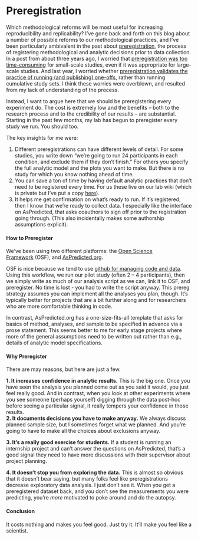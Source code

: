 # Preregistration {#preregistration}


Which methodological reforms will be most useful for increasing reproducibility and replicability? I've gone back and forth on this blog about a number of possible reforms to our methodological practices, and I've been particularly ambivalent in the past about [preregistration](https://www.theguardian.com/science/blog/2013/jun/05/trust-in-science-study-pre-registration), the process of registering methodological and analytic decisions prior to data collection. In a post from about three years ago, I worried that [preregistration was too time-consuming](http://babieslearninglanguage.blogspot.com/2015/08/a-moderates-view-of-reproducibility.html) for small-scale studies, even if it was appropriate for large-scale studies. And last year, I worried whether [preregistration validates the practice of running (and publishing) one-offs](http://babieslearninglanguage.blogspot.com/2015/08/a-moderates-view-of-reproducibility.html), rather than running cumulative study sets. I think these worries were overblown, and resulted from my lack of understanding of the process.  
  
Instead, I want to argue here that we should be preregistering every experiment do. The cost is extremely low and the benefits – both to the research process and to the credibility of our results – are substantial. Starting in the past few months, my lab has begun to preregister every study we run. You should too.  
  
The key insights for me were:  

1.  Different preregistrations can have different levels of detail. For some studies, you write down "we're going to run 24 participants in each condition, and exclude them if they don't finish." For others you specify the full analytic model and the plots you want to make. But there is no study for which you know nothing ahead of time. 
2.  You can save a ton of time by having default analytic practices that don't need to be registered every time. For us these live on our lab wiki (which is private but I've put a copy [here](https://docs.google.com/document/d/1olbnzgy41mKflFpY9PFY-1ilshll--FyzufKYUPf0cE/edit?usp=sharing)).  
3.  It helps me get confirmation on what's ready to run. If it's registered, then I know that we're ready to collect data. I especially like the interface on AsPredicted, that asks coauthors to sign off prior to the registration going through. (This also incidentally makes some authorship assumptions explicit). 

  

#### How to Preregister

We've been using two different platforms: the [Open Science Framework](http://osf.io/) (OSF), and [AsPredicted.org](http://aspredicted.org/).  
  
OSF is nice because we tend to use [github for managing code and data](http://babieslearninglanguage.blogspot.com/2014/04/data-analysis-one-step-deeper.html). Using this workflow, we run our pilot study (often 2 – 4 participants), then we simply write as much of our analysis script as we can, link it to OSF, and preregister. No time is lost - you had to write the script anyway. This prereg strategy assumes you can implement all the analyses you plan, though. It's typically better for projects that are a bit further along and for researchers who are more comfortable thinking in code.  
  
In contrast, AsPredicted.org has a one-size-fits-all template that asks for basics of method, analyses, and sample to be specified in advance via a prose statement. This seems better to me for early stage projects where more of the general assumptions need to be written out rather than e.g., details of analytic model specifications.  
  

#### Why Preregister

There are may reasons, but here are just a few.  
  
**1\. It increases confidence in analytic results.** This is the big one. Once you have seen the analysis you planned come out as you said it would, you just feel really good. And in contrast, when you look at other experiments where you see someone (perhaps yourself) digging through the data post-hoc before seeing a particular signal, it really tempers your confidence in those results.  
**2\. It documents decisions you have to make anyway.** We always discuss planned sample size, but I sometimes forget what we planned. And you're going to have to make all the choices about exclusions anyway.  
  
**3\. It's a really good exercise for students.** If a student is running an internship project and can't answer the questions on AsPredicted, that's a good signal they need to have more discussions with their supervisor about project planning.  
  
**4\. It doesn't stop you from exploring the data.** This is almost so obvious that it doesn't bear saying, but many folks feel like preregistrations decrease exploratory data analysis. I just don't see it. When you get a preregistered dataset back, and you don't see the measurements you were predicting, you're _more_ motivated to poke around and do the autopsy.  
  

#### **Conclusion**

It costs nothing and makes you feel good. Just try it. It'll make you feel like a scientist.